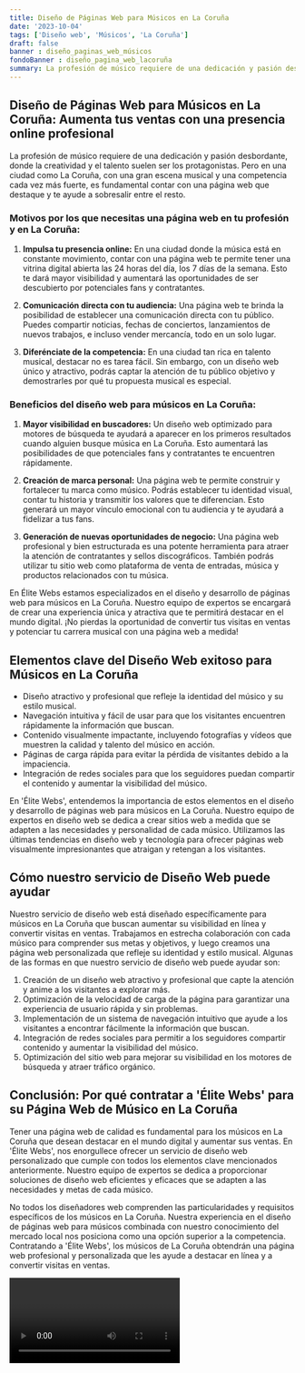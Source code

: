 ```yaml
---
title: Diseño de Páginas Web para Músicos en La Coruña
date: '2023-10-04'
tags: ['Diseño web', 'Músicos', 'La Coruña']
draft: false
banner : diseño_paginas_web_músicos
fondoBanner : diseño_pagina_web_lacoruña
summary: La profesión de músico requiere de una dedicación y pasión desbordante, donde la creatividad y el talento suelen ser los protagonistas. Pero en una ciudad como La Coruña, con una gran escena musical y una competencia cada vez más fuerte, es fundamental contar con una página web que destaque y te ayude a sobresalir entre el resto.
---
```


## Diseño de Páginas Web para Músicos en La Coruña: Aumenta tus ventas con una presencia online profesional

La profesión de músico requiere de una dedicación y pasión desbordante, donde la creatividad y el talento suelen ser los protagonistas. Pero en una ciudad como La Coruña, con una gran escena musical y una competencia cada vez más fuerte, es fundamental contar con una página web que destaque y te ayude a sobresalir entre el resto.

### Motivos por los que necesitas una página web en tu profesión y en La Coruña:

1. **Impulsa tu presencia online:** En una ciudad donde la música está en constante movimiento, contar con una página web te permite tener una vitrina digital abierta las 24 horas del día, los 7 días de la semana. Esto te dará mayor visibilidad y aumentará las oportunidades de ser descubierto por potenciales fans y contratantes.

2. **Comunicación directa con tu audiencia:** Una página web te brinda la posibilidad de establecer una comunicación directa con tu público. Puedes compartir noticias, fechas de conciertos, lanzamientos de nuevos trabajos, e incluso vender mercancía, todo en un solo lugar.

3. **Diferénciate de la competencia:** En una ciudad tan rica en talento musical, destacar no es tarea fácil. Sin embargo, con un diseño web único y atractivo, podrás captar la atención de tu público objetivo y demostrarles por qué tu propuesta musical es especial.

### Beneficios del diseño web para músicos en La Coruña:

1. **Mayor visibilidad en buscadores:** Un diseño web optimizado para motores de búsqueda te ayudará a aparecer en los primeros resultados cuando alguien busque música en La Coruña. Esto aumentará las posibilidades de que potenciales fans y contratantes te encuentren rápidamente.

2. **Creación de marca personal:** Una página web te permite construir y fortalecer tu marca como músico. Podrás establecer tu identidad visual, contar tu historia y transmitir los valores que te diferencian. Esto generará un mayor vínculo emocional con tu audiencia y te ayudará a fidelizar a tus fans.

3. **Generación de nuevas oportunidades de negocio:** Una página web profesional y bien estructurada es una potente herramienta para atraer la atención de contratantes y sellos discográficos. También podrás utilizar tu sitio web como plataforma de venta de entradas, música y productos relacionados con tu música.

En Élite Webs estamos especializados en el diseño y desarrollo de páginas web para músicos en La Coruña. Nuestro equipo de expertos se encargará de crear una experiencia única y atractiva que te permitirá destacar en el mundo digital. ¡No pierdas la oportunidad de convertir tus visitas en ventas y potenciar tu carrera musical con una página web a medida!

<GifSeo />

<Cta />

## Elementos clave del Diseño Web exitoso para Músicos en La Coruña

- Diseño atractivo y profesional que refleje la identidad del músico y su estilo musical.
- Navegación intuitiva y fácil de usar para que los visitantes encuentren rápidamente la información que buscan.
- Contenido visualmente impactante, incluyendo fotografías y vídeos que muestren la calidad y talento del músico en acción.
- Páginas de carga rápida para evitar la pérdida de visitantes debido a la impaciencia.
- Integración de redes sociales para que los seguidores puedan compartir el contenido y aumentar la visibilidad del músico.

En 'Élite Webs', entendemos la importancia de estos elementos en el diseño y desarrollo de páginas web para músicos en La Coruña. Nuestro equipo de expertos en diseño web se dedica a crear sitios web a medida que se adapten a las necesidades y personalidad de cada músico. Utilizamos las últimas tendencias en diseño web y tecnología para ofrecer páginas web visualmente impresionantes que atraigan y retengan a los visitantes.

## Cómo nuestro servicio de Diseño Web puede ayudar

Nuestro servicio de diseño web está diseñado específicamente para músicos en La Coruña que buscan aumentar su visibilidad en línea y convertir visitas en ventas. Trabajamos en estrecha colaboración con cada músico para comprender sus metas y objetivos, y luego creamos una página web personalizada que refleje su identidad y estilo musical. Algunas de las formas en que nuestro servicio de diseño web puede ayudar son:

1. Creación de un diseño web atractivo y profesional que capte la atención y anime a los visitantes a explorar más.
2. Optimización de la velocidad de carga de la página para garantizar una experiencia de usuario rápida y sin problemas.
3. Implementación de un sistema de navegación intuitivo que ayude a los visitantes a encontrar fácilmente la información que buscan.
4. Integración de redes sociales para permitir a los seguidores compartir contenido y aumentar la visibilidad del músico.
5. Optimización del sitio web para mejorar su visibilidad en los motores de búsqueda y atraer tráfico orgánico.

## Conclusión: Por qué contratar a 'Élite Webs' para su Página Web de Músico en La Coruña

Tener una página web de calidad es fundamental para los músicos en La Coruña que desean destacar en el mundo digital y aumentar sus ventas. En 'Élite Webs', nos enorgullece ofrecer un servicio de diseño web personalizado que cumple con todos los elementos clave mencionados anteriormente. Nuestro equipo de expertos se dedica a proporcionar soluciones de diseño web eficientes y eficaces que se adapten a las necesidades y metas de cada músico.

No todos los diseñadores web comprenden las particularidades y requisitos específicos de los músicos en La Coruña. Nuestra experiencia en el diseño de páginas web para músicos combinada con nuestro conocimiento del mercado local nos posiciona como una opción superior a la competencia. Contratando a 'Élite Webs', los músicos de La Coruña obtendrán una página web profesional y personalizada que les ayude a destacar en línea y a convertir visitas en ventas.

<Video />

<CtaBot job='Músicos' city='La Coruña'/>

<Gmaps query='La Coruña+españa+maps' />